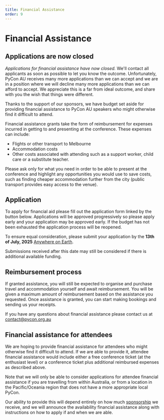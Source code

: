 ```yaml
---
title: Financial Assistance
order: 9
---
```


# Financial Assistance

## Applications are now closed
_Applications for financial assistance have now closed._ We'll contact all applicants as soon as possible to let you know the outcome. Unfortunately, PyCon AU receives many more applications than we can accept and we are in a position where we will decline many more applications than we can afford to accept. We appreciate this is a far from ideal outcome, and share with you the wish that things were different.

Thanks to the support of our sponsors, we have budget set aside for providing financial assistance to PyCon AU speakers who might otherwise find it difficult to attend.

Financial assistance grants take the form of reimbursement for expenses incurred in getting to and presenting at the conference. These expenses can include:

- Flights or other transport to Melbourne
- Accommodation costs
- Other costs associated with attending such as a support worker, child care or a substitute teacher.

Please ask only for what you need in order to be able to present at the conference and highlight any opportunities you would use to save costs, such as finding cheaper accommodation further from the city (public transport provides easy access to the venue).

## Application

To apply for financial aid please fill out the application form linked by the button below. Applications will be approved progressively so please apply early and your application may be approved early. If the budget has not been exhausted the application process will be reopened.

To ensure equal consideration, please submit your application by the **13th of July, 2025** [Anywhere on Earth](https://en.wikipedia.org/wiki/Anywhere_on_Earth).

Submissions received after this date may still be considered if there is additional available funding.


## Reimbursement process

If granted assistance, you will still be expected to organise and purchase travel and accommodation yourself and await reimbursement. You will be given a maximum amount of reimbursement based on the assistance you requested. Once assistance is granted, you can start making bookings and sending us your receipts.

If you have any questions about financial assistance please contact us at [contact@pycon.org.au](mailto:contact@pycon.org.au)

## Financial assistance for attendees

We are hoping to provide financial assistance for attendees who might otherwise find it difficult to attend. If we are able to provide it, attendee financial assistance would include either a free conference ticket (at the enthusiast level) or a conference ticket plus additional reimbursed expenses as described above.

Note that we will only be able to consider applications for attendee financial assistance if you are travelling from within Australia, or from a location in the Pacific/Oceania region that does not have a more appropriate local PyCon.

Our ability to provide this will depend entirely on how much [sponsorship](/sponsor/) we receive, and we will announce the availability financial assistance along with instructions on how to apply if and when we are able.

